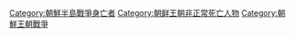 [[Category:朝鮮半島戰爭身亡者|Category:朝鮮半島戰爭身亡者]]
[[Category:朝鲜王朝非正常死亡人物|Category:朝鲜王朝非正常死亡人物]]
[[Category:朝鮮王朝戰爭|Category:朝鮮王朝戰爭]]